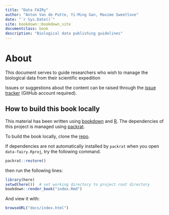 ```yaml
--- 
title: "Data FAIRy"
author: "Anton Van de Putte, Yi-Ming Gan, Maxime Sweetlove"
date: "`r Sys.Date()`"
site: bookdown::bookdown_site
documentclass: book
description: "Biological data publishing guidelines"
---
```


# About {-}

This document serves to guide researchers who wish to manage the biological data from their scientific expedition

Issues or suggestions about the content can be raised through the [issue tracker](https://github.com/79-6d/data-fairy/issues) (GitHub account required).

## How to build this book locally {-}

This material has been written using [bookdown](https://github.com/rstudio/bookdown) and [R](https://cran.r-project.org/). The dependencies of this project is managed using [packrat](https://rstudio.github.io/packrat/).

To build the book locally, clone the [repo](https://github.com/79-6d/data-fairy.git).

If dependencies are not automatically installed by `packrat` when you open `data-fairy.Rproj`, try the following command.

```r
packrat::restore()
```

then run the following lines:

```r
library(here)
setwd(here())  # set working directory to project root directory 
bookdown::render_book("index.Rmd")
```

And view it with:
```r
browseURL("docs/index.html")
```

